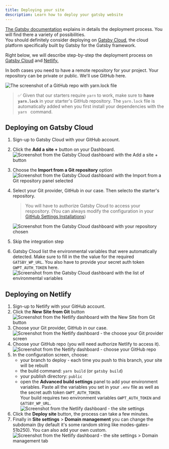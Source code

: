 ```yaml
---
title: Deploying your site
description: Learn how to deploy your gatsby website
---
```


[The Gatsby documentation](https://www.gatsbyjs.com/docs/deploying-and-hosting/) explains in details the deployment process. You will find there a variety of possibilities.  
You should definitely consider deploying on [Gatsby Cloud](https://www.gatsbyjs.com/products/cloud/), the cloud platform specifically built by Gatsby for the Gatsby framework.

Right below, we will describe step-by-step the deployment process on [Gatsby Cloud](https://www.gatsbyjs.com/products/cloud/) and [Netlify.](https://www.netlify.com/)

In both cases you need to have a remote repository for your project. Your repository can be private or public. We'll use GitHub here.

<img
  src="../assets/repo.png"
  alt="The screenshot of a GitHub repo with yarn.lock file"
/>

> ✅ Given that our starters require `yarn` to work, make sure to **have `yarn.lock`** in your starter's GitHub repository. The `yarn.lock` file is automatically added when you first install your dependencies with the `yarn ` command.

## Deploying on Gatsby Cloud

<div class="steps">

1. Sign-up to Gatsby Cloud with your GitHub account.
1. Click the **Add a site +** button on your Dashboard.
   ![Screenshot from the Gatsby Cloud dashboard with the Add a site + button](../assets/gcloud1.png)
1. Choose the **Import from a Git repository** option
   ![Screenshot from the Gatsby Cloud dashboard with the Import from a Git repository panel selected](../assets/gcloud2.png)
1. Select your Git provider, GitHub in our case. Then selecto the starter's repository.

   > You will have to authorize Gatsby Cloud to access your respository. (You can always modify the configuration in your [GitHub Settings Installations](https://github.com/settings/installations))

   ![Screenshot from the Gatsby Cloud dashboard with your repository chosen](../assets/gcloud3.png)

1. Skip the integration step
1. Gatsby Cloud list the environmental variables that were automatically detected. Make sure to fill in the the value for the required `GATSBY_WP_URL`.
   You also have to provide your secret auth token `GWPT_AUTH_TOKEN` here.
   ![Screenshot from the Gatsby Cloud dashboard with the list of environmental variables](../assets/gcloud4.png)

</div>

## Deploying on Netlify

<div class="steps">

1. Sign-up to Netlify with your GitHub account.
2. Click the **New Site from Git** button
   ![Screenshot from the Netlify dashboard with the New Site from Git button](../assets/netlify1.png)
3. Choose your Git provider, GitHub in our case.
   ![Screenshot from the Netlify dashboard  - the choose your Git provider screen](../assets/github.png)
4. Choose your GitHub repo (you will need authorize Netlify to access it).
   ![Screenshot from the Netlify dashboard  - choose your GitHub repo](../assets/netlify2.png)
5. In the configuration screen, choose:
   - your branch to deploy - each time you push to this branch, your site will be rebuilt
   - the build command: `yarn build` (or `gatsby build`)
   - your publish directory: `public`
   - open the **Advanced build settings** panel to add your environment variables. Paste all the variables you set in your `.env` file as well as the secret auth token `GWPT_AUTH_TOKEN`.  
     Your build requires two environment variables `GWPT_AUTH_TOKEN` and `GATSBY_WP_URL`.
     ![Screenshot from the Netlify dashboard  - the site settings](../assets/netlify3.png)
6. Click the **Deploy site** button, the process can take a few minutes.
7. Finally in **Site settings** > **Domain management** you can change the subdomain (by default it's some random string like modes-gates-51b250). You can also add your own custom.
   ![Screenshot from the Netlify dashboard  - the site settings > Domain management tab](../assets/domain.png)

</div>
